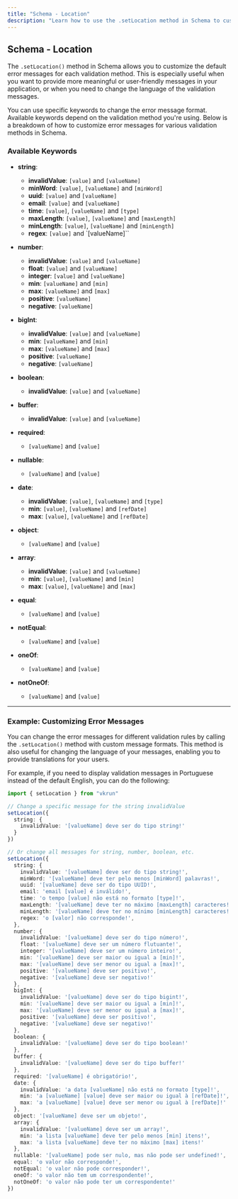 ```yaml
---
title: "Schema - Location"
description: "Learn how to use the .setLocation method in Schema to customize error messages for different validation rules and languages."
---
```


## Schema - Location

The `.setLocation()` method in Schema allows you to customize the default error messages for each validation method. This is especially useful when you want to provide more meaningful or user-friendly messages in your application, or when you need to change the language of the validation messages.

You can use specific keywords to change the error message format. Available keywords depend on the validation method you're using. Below is a breakdown of how to customize error messages for various validation methods in Schema.

### Available Keywords

- **string**:
  - **invalidValue**: `[value]` and `[valueName]`
  - **minWord**: `[value]`, `[valueName]` and `[minWord]`
  - **uuid**: `[value]` and `[valueName]`
  - **email**: `[value]` and `[valueName]`
  - **time**: `[value]`, `[valueName]` and `[type]`
  - **maxLength**: `[value]`, `[valueName]` and `[maxLength]`
  - **minLength**: `[value]`, `[valueName]` and `[minLength]`
  - **regex**: `[value]` and `[valueName]``

- **number**:
  - **invalidValue**: `[value]` and `[valueName]`
  - **float**: `[value]` and `[valueName]`
  - **integer**: `[value]` and `[valueName]`
  - **min**: `[valueName]` and `[min]`
  - **max**: `[valueName]` and `[max]`
  - **positive**: `[valueName]`
  - **negative**: `[valueName]`

- **bigInt**:
  - **invalidValue**: `[value]` and `[valueName]`
  - **min**: `[valueName]` and `[min]`
  - **max**: `[valueName]` and `[max]`
  - **positive**: `[valueName]`
  - **negative**: `[valueName]`

- **boolean**:
  - **invalidValue**: `[value]` and `[valueName]`

- **buffer**:
  - **invalidValue**: `[value]` and `[valueName]`

- **required**:
  - `[valueName]` and `[value]`

- **nullable**:
  - `[valueName]` and `[value]`

- **date**:
  - **invalidValue**: `[value]`, `[valueName]` and `[type]`
  - **min**: `[value]`, `[valueName]` and `[refDate]`
  - **max**: `[value]`, `[valueName]` and `[refDate]`

- **object**:
  - `[valueName]` and `[value]`

- **array**:
  - **invalidValue**: `[value]` and `[valueName]`
  - **min**: `[value]`, `[valueName]` and `[min]`
  - **max**: `[value]`, `[valueName]` and `[max]`

- **equal**:
  - `[valueName]` and `[value]`

- **notEqual**:
  - `[valueName]` and `[value]`

- **oneOf**:
  - `[valueName]` and `[value]`

- **notOneOf**:
  - `[valueName]` and `[value]`

---

### Example: Customizing Error Messages

You can change the error messages for different validation rules by calling the `.setLocation()` method with custom message formats. This method is also useful for changing the language of your messages, enabling you to provide translations for your users.

For example, if you need to display validation messages in Portuguese instead of the default English, you can do the following:

```ts
import { setLocation } from "vkrun"

// Change a specific message for the string invalidValue
setLocation({
  string: {
    invalidValue: '[valueName] deve ser do tipo string!'
  }
})

// Or change all messages for string, number, boolean, etc.
setLocation({
  string: {
    invalidValue: '[valueName] deve ser do tipo string!',
    minWord: '[valueName] deve ter pelo menos [minWord] palavras!',
    uuid: '[valueName] deve ser do tipo UUID!',
    email: 'email [value] é inválido!',
    time: 'o tempo [value] não está no formato [type]!',
    maxLength: '[valueName] deve ter no máximo [maxLength] caracteres!',
    minLength: '[valueName] deve ter no mínimo [minLength] caracteres!',
    regex: 'o [valor] não corresponde!',
  },
  number: {
    invalidValue: '[valueName] deve ser do tipo número!',
    float: '[valueName] deve ser um número flutuante!',
    integer: '[valueName] deve ser um número inteiro!',
    min: '[valueName] deve ser maior ou igual a [min]!',
    max: '[valueName] deve ser menor ou igual a [max]!',
    positive: '[valueName] deve ser positivo!',
    negative: '[valueName] deve ser negativo!'
  },
  bigInt: {
    invalidValue: '[valueName] deve ser do tipo bigint!',
    min: '[valueName] deve ser maior ou igual a [min]!',
    max: '[valueName] deve ser menor ou igual a [max]!',
    positive: '[valueName] deve ser positivo!',
    negative: '[valueName] deve ser negativo!'
  },
  boolean: {
    invalidValue: '[valueName] deve ser do tipo boolean!'
  },
  buffer: {
    invalidValue: '[valueName] deve ser do tipo buffer!'
  },
  required: '[valueName] é obrigatório!',
  date: {
    invalidValue: 'a data [valueName] não está no formato [type]!',
    min: 'a [valueName] [value] deve ser maior ou igual à [refDate]!',
    max: 'a [valueName] [value] deve ser menor ou igual à [refDate]!'
  },
  object: '[valueName] deve ser um objeto!',
  array: {
    invalidValue: '[valueName] deve ser um array!',
    min: 'a lista [valueName] deve ter pelo menos [min] itens!',
    max: 'a lista [valueName] deve ter no máximo [max] itens!'
  },
  nullable: '[valueName] pode ser nulo, mas não pode ser undefined!',
  equal: 'o valor não corresponde!',
  notEqual: 'o valor não pode corresponder!',
  oneOf: 'o valor não tem um correspondente!',
  notOneOf: 'o valor não pode ter um correspondente!'
})
````